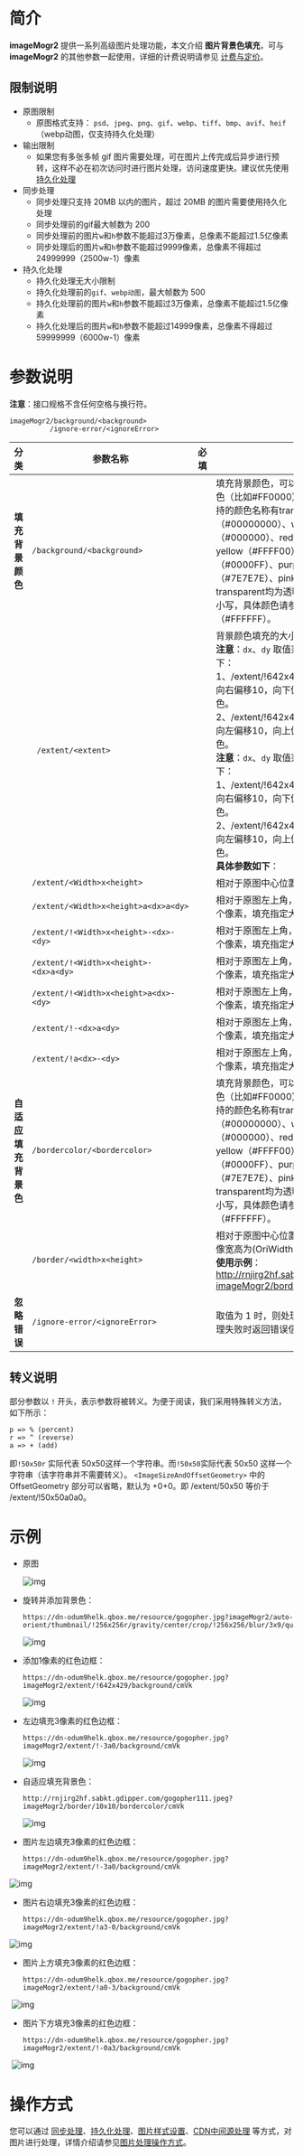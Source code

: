 # **简介**

**imageMogr2** 提供一系列高级图片处理功能，本文介绍 **图片背景色填充**，可与 **imageMogr2** 的其他参数一起使用，详细的计费说明请参见 [计费与定价](https://www.qiniu.com/prices/dora?source=dora)。



## **限制说明**

- 原图限制
  - 原图格式支持： `psd`、`jpeg`、`png`、`gif`、`webp`、`tiff`、`bmp`、`avif`、`heif`（webp动图，仅支持持久化处理）
- 输出限制
  - 如果您有多张多帧 gif 图片需要处理，可在图片上传完成后异步进行预转，这样不必在初次访问时进行图片处理，访问速度更快。建议优先使用[持久化处理](https://developer.qiniu.com/dora/1291/persistent-data-processing-pfop)
- 同步处理
  - 同步处理只支持 20MB 以内的图片，超过 20MB 的图片需要使用持久化处理
  - 同步处理前的gif最大帧数为 200
  - 同步处理前的图片`w`和`h`参数不能超过3万像素，总像素不能超过1.5亿像素
  - 同步处理后的图片`w`和`h`参数不能超过9999像素，总像素不得超过24999999（2500w-1）像素
- 持久化处理
  - 持久化处理无大小限制
  - 持久化处理前的`gif`、`webp动图`，最大帧数为 500
  - 持久化处理前的图片`w`和`h`参数不能超过3万像素，总像素不能超过1.5亿像素
  - 持久化处理后的图片`w`和`h`参数不能超过14999像素，总像素不得超过59999999（6000w-1）像素




# **参数说明**

**注意**：接口规格不含任何空格与换行符。  

```
imageMogr2/background/<background>
          /ignore-error/<ignoreError>           
```
| 分类                 | 参数名称                              | 必填 | 说明                                                         |
| -------------------- | ------------------------------------- | ---- | ------------------------------------------------------------ |
| **填充背景颜色**     | `/background/<background>`            |      | 填充背景颜色，可以是颜色名称（比如red）或十六进制颜色（比如#FF0000）的[URL安全的Base64编码](http://developer.qiniu.com/article/kodo/kodo-developer/appendix.html#urlsafe-base64)。我们支持的颜色名称有transparent（#00000000）、none（#00000000）、white（#FFFFFF）、black（#000000）、red（#FF0000）、orange（#FFA500）、yellow（#FFFF00）、green（#008000）、blue（#0000FF）、purple（#800080）、gray（#7E7E7E）、pink（#FFC0CB），其中none与transparent均为透明背景色，另外十六进制颜色不区分大小写，具体颜色请参考[颜色编码表](http://www.imagemagick.org/script/color.php#color_names)。缺省背景色为white（#FFFFFF）。 |
|                      | ` /extent/<extent>`                   |      | 背景颜色填充的大小和偏移，即 {size}{offset}。<br>**注意**：`dx`、`dy` 取值范围不限，小于原图宽高即可。示例如下：<br>1、/extent/!642x492a10a10 ，表示相对原图左上角，向右偏移10，向下偏移10，填充 642x492 大小的背景颜色。<br>2、/extent/!642x492-10-10 ，表示相对原图左上角，向左偏移10，向上偏移10，填充 642x492大小的背景颜色。<br>**注意**：`dx`、`dy` 取值范围不限，小于原图宽高即可。示例如下：<br>1、/extent/!642x492a10a10 ，表示相对原图左上角，向右偏移10，向下偏移10，填充 642x492 大小的背景颜色。<br>2、/extent/!642x492-10-10 ，表示相对原图左上角，向左偏移10，向上偏移10，填充 642x492大小的背景颜色。<br>**具体参数如下**：<br/> |
|                      | `/extent/<Width>x<height>`            |      | 相对于原图中心位置，填充指定大小的背景颜色。                 |
|                      | `/extent/<Width>x<height>a<dx>a<dy>`  |      | 相对于原图左上角，向右偏移dx个像素，同时向下偏移dy个像素，填充指定大小的背景颜色。 |
|                      | `/extent/!<Width>x<height>-<dx>-<dy>` |      | 相对于原图左上角，向左偏移dx个像素，同时向上偏移dy个像素，填充指定大小的背景颜色。 |
|                      | `/extent/!<Width>x<height>-<dx>a<dy>` |      | 相对于原图左上角，向左偏移dx个像素，同时向下偏移dy个像素，填充指定大小的背景颜色。 |
|                      | `/extent/!<Width>x<height>a<dx>-<dy>` |      | 相对于原图左上角，向右偏移dx个像素，同时向上偏移dy个像素，填充指定大小的背景颜色。 |
|                      | `/extent/!-<dx>a<dy>`                 |      | 相对于原图左上角，向左偏移dx个像素，同时向下偏移dy个像素，填充指定大小的背景颜色。 |
|                      | `/extent/!a<dx>-<dy>`                 |      | 相对于原图左上角，向右偏移dx个像素，同时向上偏移dy个像素，填充指定大小的背景颜色。 |
| **自适应填充背景色** | `/bordercolor/<bordercolor> `         |      | 填充背景颜色，可以是颜色名称（比如red）或十六进制颜色（比如#FF0000）的URL安全的Base64编码。我们支持的颜色名称有transparent（#00000000）、none（#00000000）、white（#FFFFFF）、black（#000000）、red（#FF0000）、orange（#FFA500）、yellow（#FFFF00）、green（#008000）、blue（#0000FF）、purple（#800080）、gray（#7E7E7E）、pink（#FFC0CB），其中none与transparent均为透明背景色，另外十六进制颜色不区分大小写，具体颜色请参考颜色编码表。缺省背景色为white（#FFFFFF）。 |
|                      | `/border/<width>x<height>`            |      | 相对于原图中心位置，填充指定大小的背景颜色。输出图像宽高为(OriWidth+2*width) x（OriHeight + 2* height）<br>**使用示例**：http://rnjirg2hf.sabkt.gdipper.com/gogopher111.jpeg?imageMogr2/border/10x10/bordercolor/cmVk |
| **忽略错误**         | `/ignore-error/<ignoreError>`         |      | 取值为 1 时，则处理失败时返回原图；取值为 0 时，则处理失败时返回错误信息。默认值为 0。 |




## **转义说明**

部分参数以 `!` 开头，表示参数将被转义。为便于阅读，我们采用特殊转义方法，如下所示：

```
p => % (percent)
r => ^ (reverse)
a => + (add)
```

即`!50x50r` 实际代表 50x50这样一个字符串。而`!50x50`实际代表 50x50 这样一个字符串（该字符串并不需要转义）。 `<ImageSizeAndOffsetGeometry>` 中的 OffsetGeometry 部分可以省略，默认为 +0+0。即 /extent/50x50 等价于 /extent/!50x50a0a0。

# **示例**

- 原图

  ![img](https://dn-odum9helk.qbox.me/resource/gogopher.jpg)

- 旋转并添加背景色：

  ```
  https://dn-odum9helk.qbox.me/resource/gogopher.jpg?imageMogr2/auto-orient/thumbnail/!256x256r/gravity/center/crop/!256x256/blur/3x9/quality/80/rotate/45/background/b3Jhbmdl
  ```

  ![img](https://dn-odum9helk.qbox.me/resource/gogopher.jpg?imageMogr/v2/auto-orient/thumbnail/!256x256r/gravity/center/crop/!256x256/blur/3x9/quality/80/rotate/45/background/b3Jhbmdl)

- 添加1像素的红色边框：

  ```
  https://dn-odum9helk.qbox.me/resource/gogopher.jpg?imageMogr2/extent/!642x429/background/cmVk
  ```

  ![img](https://dn-odum9helk.qbox.me/resource/gogopher.jpg?imageMogr2/extent/!642x429/background/cmVk)

- 左边填充3像素的红色边框：

  ```
  https://dn-odum9helk.qbox.me/resource/gogopher.jpg?imageMogr2/extent/!-3a0/background/cmVk
  ```

  ![img](https://dn-odum9helk.qbox.me/resource/gogopher.jpg?imageMogr2/extent/!-3a0/background/cmVk)

- 自适应填充背景色：

  ```
  http://rnjirg2hf.sabkt.gdipper.com/gogopher111.jpeg?imageMogr2/border/10x10/bordercolor/cmVk
  ```

  ![img](https://dora-doc.qiniu.com/gogopher222.jpeg)



- 图片左边填充3像素的红色边框：

  ```
  https://dn-odum9helk.qbox.me/resource/gogopher.jpg?imageMogr2/extent/!-3a0/background/cmVk
  ```

![img](https://dn-odum9helk.qbox.me/resource/gogopher.jpg?imageMogr2/extent/!-3a0/background/cmVk)



- 图片右边填充3像素的红色边框：

  ```
  https://dn-odum9helk.qbox.me/resource/gogopher.jpg?imageMogr2/extent/!a3-0/background/cmVk
  ```

![img](https://dn-odum9helk.qbox.me/resource/gogopher.jpg?imageMogr2/extent/!a3-0/background/cmVk)

- 图片上方填充3像素的红色边框：

  ```
  https://dn-odum9helk.qbox.me/resource/gogopher.jpg?imageMogr2/extent/!a0-3/background/cmVk
  ```

​          ![img](https://dn-odum9helk.qbox.me/resource/gogopher.jpg?imageMogr2/extent/!a0-3/background/cmVk)

- 图片下方填充3像素的红色边框：

  ```
  https://dn-odum9helk.qbox.me/resource/gogopher.jpg?imageMogr2/extent/!-0a3/background/cmVk
  ```

​          ![img](https://dn-odum9helk.qbox.me/resource/gogopher.jpg?imageMogr2/extent/!-0a3/background/cmVk)

# **操作方式**

您可以通过 [同步处理](/dora/api/8266/synchronous-processing)、[持久化处理](/dora/api/1291/persistent-data-processing-pfop)、[图片样式设置](/dora/api/8264/the-picture-style)、[CDN中间源处理](https://developer.qiniu.com/fusion/4954/image-optimization) 等方式，对图片进行处理，详情介绍请参见[图片处理操作方式](/dora/api/8234/the-image-processing1)。
